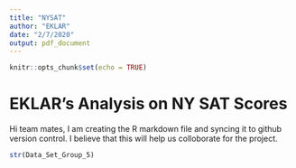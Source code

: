 ```yaml
---
title: "NYSAT"
author: "EKLAR"
date: "2/7/2020"
output: pdf_document
---
```


```r
knitr::opts_chunk$set(echo = TRUE)
```

# EKLAR's Analysis on NY SAT Scores 
Hi team mates,
I am creating the R markdown file and syncing it to github version control. I believe that this will help us colloborate for the project.


```r
str(Data_Set_Group_5)
```



```r

```


